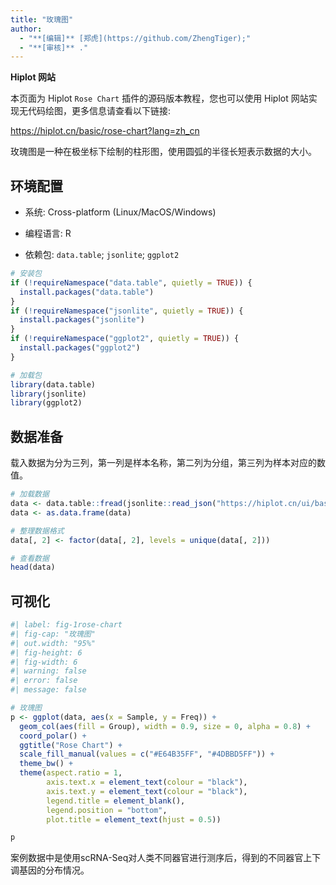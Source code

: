 ```yaml
---
title: "玫瑰图"
author:
  - "**[编辑]** [郑虎](https://github.com/ZhengTiger);"
  - "**[审核]** ."
---
```


::: callout-note
**Hiplot 网站**

本页面为 Hiplot `Rose Chart` 插件的源码版本教程，您也可以使用 Hiplot 网站实现无代码绘图，更多信息请查看以下链接:

<https://hiplot.cn/basic/rose-chart?lang=zh_cn>
:::

玫瑰图是一种在极坐标下绘制的柱形图，使用圆弧的半径长短表示数据的大小。

## 环境配置

-   系统: Cross-platform (Linux/MacOS/Windows)

-   编程语言: R

-   依赖包: `data.table`; `jsonlite`; `ggplot2`

```r
# 安装包
if (!requireNamespace("data.table", quietly = TRUE)) {
  install.packages("data.table")
}
if (!requireNamespace("jsonlite", quietly = TRUE)) {
  install.packages("jsonlite")
}
if (!requireNamespace("ggplot2", quietly = TRUE)) {
  install.packages("ggplot2")
}

# 加载包
library(data.table)
library(jsonlite)
library(ggplot2)
```

## 数据准备

载入数据为分为三列，第一列是样本名称，第二列为分组，第三列为样本对应的数值。

```r
# 加载数据
data <- data.table::fread(jsonlite::read_json("https://hiplot.cn/ui/basic/rose-chart/data.json")$exampleData$textarea[[1]])
data <- as.data.frame(data)

# 整理数据格式
data[, 2] <- factor(data[, 2], levels = unique(data[, 2]))

# 查看数据
head(data)
```

## 可视化

```r
#| label: fig-1rose-chart
#| fig-cap: "玫瑰图"
#| out.width: "95%"
#| fig-height: 6
#| fig-width: 6
#| warning: false
#| error: false
#| message: false

# 玫瑰图
p <- ggplot(data, aes(x = Sample, y = Freq)) +
  geom_col(aes(fill = Group), width = 0.9, size = 0, alpha = 0.8) +
  coord_polar() +
  ggtitle("Rose Chart") +
  scale_fill_manual(values = c("#E64B35FF", "#4DBBD5FF")) +
  theme_bw() +
  theme(aspect.ratio = 1,
        axis.text.x = element_text(colour = "black"),
        axis.text.y = element_text(colour = "black"),
        legend.title = element_blank(),
        legend.position = "bottom",
        plot.title = element_text(hjust = 0.5))

p
```

案例数据中是使用scRNA-Seq对人类不同器官进行测序后，得到的不同器官上下调基因的分布情况。



